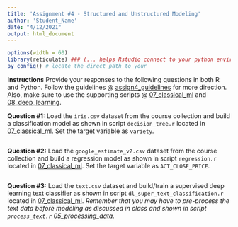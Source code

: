 ---
title: 'Assignment #4 - Structured and Unstructured Modeling'
author: 'Student_Name'
date: "4/12/2021"
output: html_document
---

```{r message=FALSE, warning=FALSE, include=FALSE}
options(width = 60)
library(reticulate) ### (... helps Rstudio connect to your python enviroment.)
py_config() # locate the direct path to your 

```

**Instructions** Provide your responses to the following questions in both R and Python. 
Follow the guidelines @  [assign4_guidelines](https://github.com/jkorn81/cu-hsp-learning/tree/main/assignments/assignment) for more direction.
Also, make sure to use the supporting scripts @ [07_classical_ml](https://github.com/jkorn81/cu-hsp-learning/tree/main/07_classical_ml) and [08_deep_learning](https://github.com/jkorn81/cu-hsp-learning/tree/main/08_deep_learning).

**Question #1:** Load the `iris.csv` dataset from the course collection and build a classification model as shown in script `decision_tree.r` located in [07_classical_ml](https://github.com/jkorn81/cu-hsp-learning/tree/main/07_classical_ml). Set the target variable as `variety`.

```{r}

```

**Question #2:** Load the `google_estimate_v2.csv` dataset from the course collection and build a regression model as shown in script `regression.r` located in [07_classical_ml](https://github.com/jkorn81/cu-hsp-learning/tree/main/07_classical_ml). Set the target variable as `ACT_CLOSE_PRICE`. 

```{r}

```

**Question #3:** Load the `text.csv` dataset and build/train a supervised deep learning text classifier as shown in script `dl_super_text_classification.r` located in [07_classical_ml](https://github.com/jkorn81/cu-hsp-learning/tree/main/07_classical_ml). *Remember that you may have to pre-process the text data before modeling as discussed in class and shown in script `process_text.r` [05_processing_data](https://github.com/jkorn81/cu-hsp-learning/tree/main/05_processing_data/natural_language_processing).*

```{r}

```

